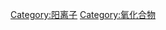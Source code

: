 {{Commonscat|Oxycations|含氧阳离子}}
{{Cat main|含氧阳离子}}

[[Category:阳离子|Category:阳离子]]
[[Category:氧化合物|Category:氧化合物]]